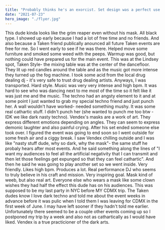 ```yaml
---
title: "Probably thinks he's an exorcist. Set design was a perfect use of the space and his music. Knows how to use a mask. Maybe a Dante weeb."
date: "2021-07-23"
hero_image: "./flyer.jpg"
---
```


This dude kinda looks like the grim reaper even without his mask. All black type. I showed up early because I had a lot of free time and no friends. And also because a Taken friend publically anounced all future Taken events are free for me. So I went early to see if he was there. Helped move some furniture and smoked some weed with the peeps. Warmup was good, but nothing could have prepared us for the main event. This was at the Lindsey spot, Taken Style- the mixing table was at the center of the dancefloor. They lit up red candles around the table and as the music got more intense they turned up the fog machine. I took some acid from the local drug dealing dj - it's very safe to trust drug dealing artists. Anyways, I was transported. Hard style. Music was very very intense and high bpm. It was hard to see who was dancing next to me most of the time so it felt like it was just me and the music. The techno had an angsty element to it and at some point I just wanted to grab my special techno friend and just punch her. A wall wouldn't have worked- needed something mushy. It was some real cathartic stuff. I didn't punch her (she wanted to punch me too btw - IDK we like dark nasty techno). Vendex's masks are a work of art. They express different emotions depending on angles. They can seem to express demonic laughter and also painful crying. After his set ended someone else took over. I figured the event was going to end soon so I went outside for some fresh air and a ciggy break. I saw Vendex chilling outside and I was like "nasty stuff dude, why so dark, why the mask"- the same stuff he probaly hears after most events. And he said something along the lines of "I want my audiences to feel all the artificial negativity that I can transmit and then let those feelings get expunged so that they can feel cathartic". And then he said he was going to play another set so we went inside. Very friendly. Likes high bpm. Produces a lot. Real performance DJ who seems to truly believe in his craft and mission. Very inspiring goal. Mask kind of weeb, but also real art. Everyone else who wears a mask like some clown wishes they had half the effect this dude has on his audiences. This was supposed to be my last party in NYC before MY CDMX trip. The Taken dudes know I love dark techno and told me about the event weeks in advance before it was pulic when I told them I was leaving for CDMX in the first week of June. I may have left sooner if they hadn't told me earlier. Unfortunately there seemed to be a couple other events coming up so I postponed my trip by a week and also not as cathartically as I would have liked. Vendex is a true practicioner of the dark arts.
